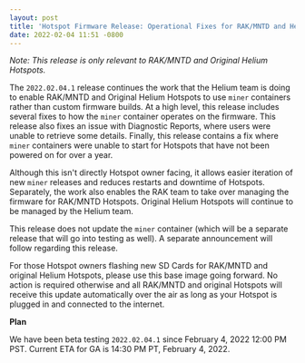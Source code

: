 ```yaml
---
layout: post
title: 'Hotspot Firmware Release: Operational Fixes for RAK/MNTD and Helium Hotspots'
date: 2022-02-04 11:51 -0800
---
```


_Note: This release is only relevant to RAK/MNTD and Original Helium Hotspots._

The `2022.02.04.1` release continues the work that the Helium team is doing to enable RAK/MNTD and
Original Helium Hotspots to use `miner` containers rather than custom firmware builds. At a high
level, this release includes several fixes to how the `miner` container operates on the firmware.
This release also fixes an issue with Diagnostic Reports, where users were unable to retrieve some
details. Finally, this release contains a fix where `miner` containers were unable to start for
Hotspots that have not been powered on for over a year.

Although this isn't directly Hotspot owner facing, it allows easier iteration of new `miner`
releases and reduces restarts and downtime of Hotspots. Separately, the work also enables the RAK
team to take over managing the firmware for RAK/MNTD Hotspots. Original Helium Hotspots will
continue to be managed by the Helium team.

This release does not update the `miner` container (which will be a separate release that will go
into testing as well). A separate announcement will follow regarding this release.

For those Hotspot owners flashing new SD Cards for RAK/MNTD and original Helium Hotspots, please use
this base image going forward. No action is required otherwise and all RAK/MNTD and original
Hotspots will receive this update automatically over the air as long as your Hotspot is plugged in
and connected to the internet.

**Plan**

We have been beta testing `2022.02.04.1` since February 4, 2022 12:00 PM PST. Current ETA for GA is
14:30 PM PT, February 4, 2022.
